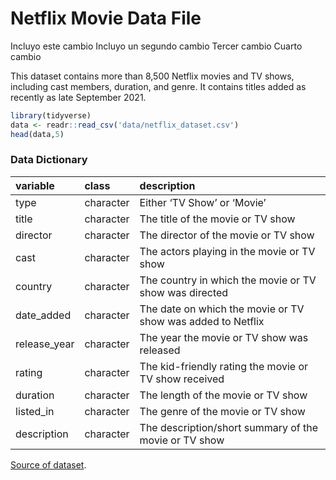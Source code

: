 # Netflix Movie Data File 

Incluyo este cambio
Incluyo un segundo cambio
Tercer cambio
Cuarto cambio

This dataset contains more than 8,500 Netflix movies and TV shows, including cast members, duration, and genre. It contains titles added as recently as late September 2021.

```r
library(tidyverse)
data <- readr::read_csv('data/netflix_dataset.csv')
head(data,5)
```


### Data Dictionary

| variable      | class     | description                                                   |
|:--------------|:----------|:--------------------------------------------------------------|
| type          | character | Either 'TV Show' or 'Movie'                                   |
| title         | character | The title of the movie or TV show                             |
| director      | character | The director of the movie or TV show                          |
| cast          | character | The actors playing in the movie or TV show                    |
| country       | character | The country in which the movie or TV show was directed        |
| date_added    | character | The date on which the movie or TV show was added to Netflix   |
| release_year  | character | The year the movie or TV show was released                    |
| rating        | character | The kid-friendly rating the movie or TV show received         |
| duration      | character | The length of the movie or TV show                            |
| listed_in     | character | The genre of the movie or TV show                             |
| description   | character | The description/short summary of the movie or TV show         |

[Source of dataset](https://www.kaggle.com/shivamb/netflix-shows).
